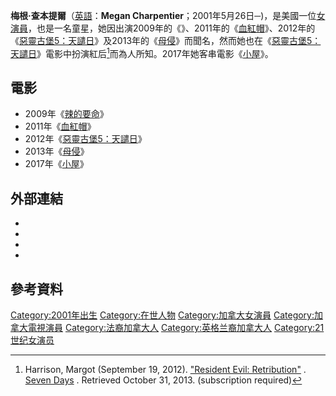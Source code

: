{{refimprove|time=2016-06-01T09:24:19+00:00}}
'''梅根·查本提爾'''（[[英語|英語]]：'''Megan Charpentier'''；2001年5月26日─)，是美國一位[[女演員|女演員]]，也是一名童星，她因出演2009年的《{{link-en|辣的要命|Jennifer's Body}}》、2011年的《[[血紅帽|血紅帽]]》、2012年的《[[惡靈古堡5：天譴日|惡靈古堡5：天譴日]]》及2013年的《[[母侵|母侵]]》而聞名，然而她也在《[[惡靈古堡5：天譴日|惡靈古堡5：天譴日]]》電影中扮演紅后<ref>Harrison, Margot (September 19, 2012). [https://www.highbeam.com/doc/1P3-2787054751.html "Resident Evil: Retribution"] {{Wayback|url=https://www.highbeam.com/doc/1P3-2787054751.html |date=20160911194556 }}. [https://en.wikipedia.org/wiki/Seven_Days_(newspaper) Seven Days] {{Wayback|url=https://en.wikipedia.org/wiki/Seven_Days_(newspaper) |date=20211105002715 }}. Retrieved October 31, 2013. (subscription required)</ref>而為人所知。2017年她客串電影《[[小屋|小屋]]》。

==電影==
*2009年《[[辣的要命|辣的要命]]》
*2011年《[[血紅帽|血紅帽]]》
*2012年《[[惡靈古堡5：天譴日|惡靈古堡5：天譴日]]》
*2013年《[[母侵|母侵]]》
*2017年《[[小屋|小屋]]》

==外部連結==
*{{IMDb name|2743784}}
*{{Mtime people|1546327}}
*{{twitter|MeganLCharp}}
*{{instagram|meganlcharp}}
==參考資料==
{{reflist}}

{{Authority control}}

{{DEFAULTSORT: Charpentier, Megan}}
[[Category:2001年出生|Category:2001年出生]]
[[Category:在世人物|Category:在世人物]]
[[Category:加拿大女演員|Category:加拿大女演員]]
[[Category:加拿大電視演員|Category:加拿大電視演員]]
[[Category:法裔加拿大人|Category:法裔加拿大人]]
[[Category:英格兰裔加拿大人|Category:英格兰裔加拿大人]]
[[Category:21世纪女演员|Category:21世纪女演员]]